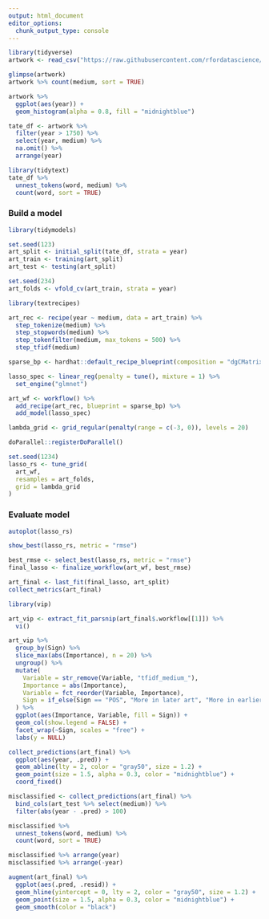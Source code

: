 ```yaml
---
output: html_document
editor_options: 
  chunk_output_type: console
---
```

```r
library(tidyverse)
artwork <- read_csv("https://raw.githubusercontent.com/rfordatascience/tidytuesday/master/data/2021/2021-01-12/artwork.csv")

glimpse(artwork)
artwork %>% count(medium, sort = TRUE)
```

```r
artwork %>% 
  ggplot(aes(year)) +
  geom_histogram(alpha = 0.8, fill = "midnightblue")
```

```r
tate_df <- artwork %>% 
  filter(year > 1750) %>% 
  select(year, medium) %>% 
  na.omit() %>% 
  arrange(year)
```

```r
library(tidytext)
tate_df %>% 
  unnest_tokens(word, medium) %>% 
  count(word, sort = TRUE)
```
### Build a model
```r
library(tidymodels)

set.seed(123)
art_split <- initial_split(tate_df, strata = year)
art_train <- training(art_split)
art_test <- testing(art_split)

set.seed(234)
art_folds <- vfold_cv(art_train, strata = year)
```

```r
library(textrecipes)

art_rec <- recipe(year ~ medium, data = art_train) %>% 
  step_tokenize(medium) %>% 
  step_stopwords(medium) %>% 
  step_tokenfilter(medium, max_tokens = 500) %>% 
  step_tfidf(medium)
```

```r
sparse_bp <- hardhat::default_recipe_blueprint(composition = "dgCMatrix")

lasso_spec <- linear_reg(penalty = tune(), mixture = 1) %>% 
  set_engine("glmnet")

art_wf <- workflow() %>% 
  add_recipe(art_rec, blueprint = sparse_bp) %>% 
  add_model(lasso_spec)
```

```r
lambda_grid <- grid_regular(penalty(range = c(-3, 0)), levels = 20)
```

```r
doParallel::registerDoParallel()

set.seed(1234)
lasso_rs <- tune_grid(
  art_wf,
  resamples = art_folds,
  grid = lambda_grid
)
```
### Evaluate model
```r
autoplot(lasso_rs)
```

```r
show_best(lasso_rs, metric = "rmse")
```

```r
best_rmse <- select_best(lasso_rs, metric = "rmse")
final_lasso <- finalize_workflow(art_wf, best_rmse)
```

```r
art_final <- last_fit(final_lasso, art_split)
collect_metrics(art_final)
```

```r
library(vip)

art_vip <- extract_fit_parsnip(art_final$.workflow[[1]]) %>% 
  vi()

art_vip %>% 
  group_by(Sign) %>% 
  slice_max(abs(Importance), n = 20) %>% 
  ungroup() %>% 
  mutate(
    Variable = str_remove(Variable, "tfidf_medium_"),
    Importance = abs(Importance),
    Variable = fct_reorder(Variable, Importance),
    Sign = if_else(Sign == "POS", "More in later art", "More in earlier art")
  ) %>% 
  ggplot(aes(Importance, Variable, fill = Sign)) +
  geom_col(show.legend = FALSE) +
  facet_wrap(~Sign, scales = "free") +
  labs(y = NULL)
```

```r
collect_predictions(art_final) %>% 
  ggplot(aes(year, .pred)) +
  geom_abline(lty = 2, color = "gray50", size = 1.2) +
  geom_point(size = 1.5, alpha = 0.3, color = "midnightblue") +
  coord_fixed()
```

```r
misclassified <- collect_predictions(art_final) %>% 
  bind_cols(art_test %>% select(medium)) %>% 
  filter(abs(year - .pred) > 100)

misclassified %>% 
  unnest_tokens(word, medium) %>% 
  count(word, sort = TRUE)

misclassified %>% arrange(year)
misclassified %>% arrange(-year)
```

```r
augment(art_final) %>% 
  ggplot(aes(.pred, .resid)) +
  geom_hline(yintercept = 0, lty = 2, color = "gray50", size = 1.2) +
  geom_point(size = 1.5, alpha = 0.3, color = "midnightblue") +
  geom_smooth(color = "black")
```





















